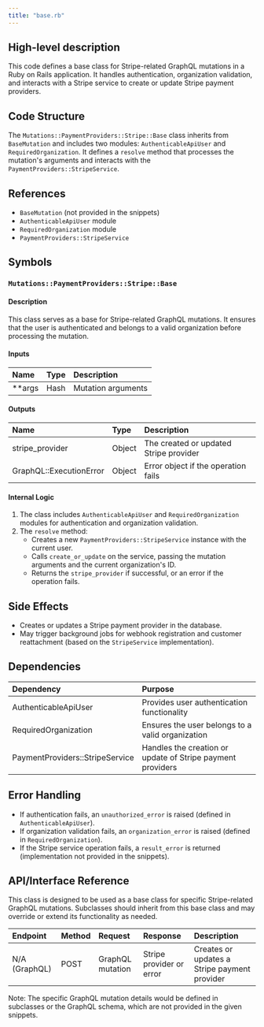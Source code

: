 ```yaml
---
title: "base.rb"
---
```


## High-level description
This code defines a base class for Stripe-related GraphQL mutations in a Ruby on Rails application. It handles authentication, organization validation, and interacts with a Stripe service to create or update Stripe payment providers.

## Code Structure
The `Mutations::PaymentProviders::Stripe::Base` class inherits from `BaseMutation` and includes two modules: `AuthenticableApiUser` and `RequiredOrganization`. It defines a `resolve` method that processes the mutation's arguments and interacts with the `PaymentProviders::StripeService`.

## References
- `BaseMutation` (not provided in the snippets)
- `AuthenticableApiUser` module
- `RequiredOrganization` module
- `PaymentProviders::StripeService`

## Symbols

### `Mutations::PaymentProviders::Stripe::Base`
#### Description
This class serves as a base for Stripe-related GraphQL mutations. It ensures that the user is authenticated and belongs to a valid organization before processing the mutation.

#### Inputs
| Name | Type | Description |
|:-----|:-----|:------------|
| **args | Hash | Mutation arguments |

#### Outputs
| Name | Type | Description |
|:-----|:-----|:------------|
| stripe_provider | Object | The created or updated Stripe provider |
| GraphQL::ExecutionError | Object | Error object if the operation fails |

#### Internal Logic
1. The class includes `AuthenticableApiUser` and `RequiredOrganization` modules for authentication and organization validation.
2. The `resolve` method:
   - Creates a new `PaymentProviders::StripeService` instance with the current user.
   - Calls `create_or_update` on the service, passing the mutation arguments and the current organization's ID.
   - Returns the `stripe_provider` if successful, or an error if the operation fails.

## Side Effects
- Creates or updates a Stripe payment provider in the database.
- May trigger background jobs for webhook registration and customer reattachment (based on the `StripeService` implementation).

## Dependencies
| Dependency | Purpose |
|:-----------|:--------|
| AuthenticableApiUser | Provides user authentication functionality |
| RequiredOrganization | Ensures the user belongs to a valid organization |
| PaymentProviders::StripeService | Handles the creation or update of Stripe payment providers |

## Error Handling
- If authentication fails, an `unauthorized_error` is raised (defined in `AuthenticableApiUser`).
- If organization validation fails, an `organization_error` is raised (defined in `RequiredOrganization`).
- If the Stripe service operation fails, a `result_error` is returned (implementation not provided in the snippets).

## API/Interface Reference
This class is designed to be used as a base class for specific Stripe-related GraphQL mutations. Subclasses should inherit from this base class and may override or extend its functionality as needed.

| Endpoint | Method | Request | Response | Description |
|:---------|:-------|:--------|:---------|:------------|
| N/A (GraphQL) | POST | GraphQL mutation | Stripe provider or error | Creates or updates a Stripe payment provider |

Note: The specific GraphQL mutation details would be defined in subclasses or the GraphQL schema, which are not provided in the given snippets.